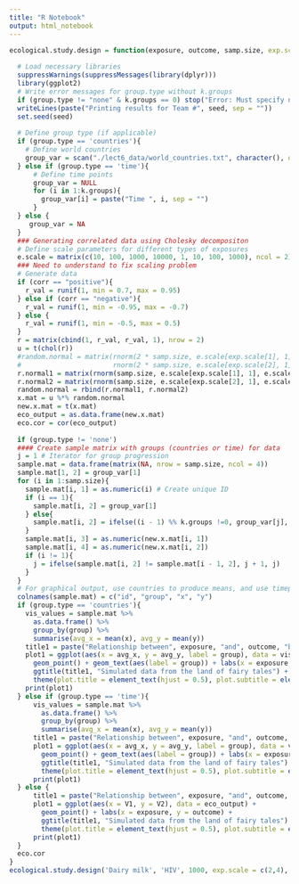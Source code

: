 ---
title: "R Notebook"
output: html_notebook
---

```{r}
ecological.study.design = function(exposure, outcome, samp.size, exp.scale = c(1, 1), group.type = 'none', k.groups = 0, corr = 'none', seed = 1){
  
  # Load necessary libraries
  suppressWarnings(suppressMessages(library(dplyr)))
  library(ggplot2)
  # Write error messages for group.type without k.groups
  if (group.type != "none" & k.groups == 0) stop("Error: Must specify number of countries/time points")
  writeLines(paste("Printing results for Team #", seed, sep = ""))
  set.seed(seed)
  
  # Define group type (if applicable)
  if (group.type == 'countries'){
    # Define world countries
    group_var = scan("./lect6_data/world_countries.txt", character(), quote = "")
  } else if (group.type == 'time'){
      # Define time points 
      group_var = NULL
      for (i in 1:k.groups){
        group_var[i] = paste("Time ", i, sep = "")
      }
  } else {
     group_var = NA
  }
  ### Generating correlated data using Cholesky decompositon
  # Define scale parameters for different types of exposures
  e.scale = matrix(c(10, 100, 1000, 10000, 1, 10, 100, 1000), ncol = 2)
  ### Need to understand to fix scaling problem
  # Generate data
  if (corr == "positive"){
    r_val = runif(1, min = 0.7, max = 0.95)
  } else if (corr == "negative"){
    r_val = runif(1, min = -0.95, max = -0.7)
  } else {
    r_val = runif(1, min = -0.5, max = 0.5) 
  }
  r = matrix(cbind(1, r_val, r_val, 1), nrow = 2)
  u = t(chol(r))
  #random.normal = matrix(rnorm(2 * samp.size, e.scale[exp.scale[1], 1], e.scale[exp.scale[1], 2]), 
  #                       rnorm(2 * samp.size, e.scale[exp.scale[2], 1], e.scale[exp.scale[2], 2]), nrow = 2, ncol = samp.size)
  r.normal1 = matrix(rnorm(samp.size, e.scale[exp.scale[1], 1], e.scale[exp.scale[1], 2]), nrow = 1, ncol = samp.size)
  r.normal2 = matrix(rnorm(samp.size, e.scale[exp.scale[2], 1], e.scale[exp.scale[2], 2]), nrow = 1, ncol = samp.size)
  random.normal = rbind(r.normal1, r.normal2)
  x.mat = u %*% random.normal
  new.x.mat = t(x.mat)
  eco_output = as.data.frame(new.x.mat)
  eco.cor = cor(eco_output)
  
  if (group.type != 'none')
  #### Create sample matrix with groups (countries or time) for data
  j = 1 # Iterator for group progression
  sample.mat = data.frame(matrix(NA, nrow = samp.size, ncol = 4))
  sample.mat[1, 2] = group_var[1]
  for (i in 1:samp.size){
    sample.mat[i, 1] = as.numeric(i) # Create unique ID
    if (i == 1){
      sample.mat[i, 2] = group_var[1]
    } else{
      sample.mat[i, 2] = ifelse((i - 1) %% k.groups !=0, group_var[j], group_var[j + 1])
    }
    sample.mat[i, 3] = as.numeric(new.x.mat[i, 1])
    sample.mat[i, 4] = as.numeric(new.x.mat[i, 2])
    if (i != 1){
      j = ifelse(sample.mat[i, 2] != sample.mat[i - 1, 2], j + 1, j)
    }
  }  
  # For graphical output, use countries to produce means, and use timepoints to produce time series 
  colnames(sample.mat) = c("id", "group", "x", "y")
  if (group.type == 'countries'){
    vis_values = sample.mat %>%
      as.data.frame() %>%
      group_by(group) %>%
      summarise(avg_x = mean(x), avg_y = mean(y))
    title1 = paste("Relationship between", exposure, "and", outcome, "by country")
    plot1 = ggplot(aes(x = avg_x, y = avg_y, label = group), data = vis_values) + 
      geom_point() + geom_text(aes(label = group)) + labs(x = exposure, y = outcome) + 
      ggtitle(title1, "Simulated data from the land of fairy tales") + 
      theme(plot.title = element_text(hjust = 0.5), plot.subtitle = element_text(hjust=0.5), legend.position = "none")
    print(plot1)
  } else if (group.type == 'time'){
      vis_values = sample.mat %>%
        as.data.frame() %>%
        group_by(group) %>%
        summarise(avg_x = mean(x), avg_y = mean(y))
      title1 = paste("Relationship between", exposure, "and", outcome, "over time")
      plot1 = ggplot(aes(x = avg_x, y = avg_y, label = group), data = vis_values) + 
        geom_point() + geom_text(aes(label = group)) + labs(x = exposure, y = outcome) + 
        ggtitle(title1, "Simulated data from the land of fairy tales") + 
        theme(plot.title = element_text(hjust = 0.5), plot.subtitle = element_text(hjust=0.5), legend.position = "none")
      print(plot1)
  } else {
      title1 = paste("Relationship between", exposure, "and", outcome, "in a given population")
      plot1 = ggplot(aes(x = V1, y = V2), data = eco_output) + 
        geom_point() + labs(x = exposure, y = outcome) + 
        ggtitle(title1, "Simulated data from the land of fairy tales") + 
        theme(plot.title = element_text(hjust = 0.5), plot.subtitle = element_text(hjust=0.5), legend.position = "none")
      print(plot1)    
  }
  eco.cor
}
ecological.study.design('Dairy milk', 'HIV', 1000, exp.scale = c(2,4), group.type = 'countries', k.groups = 10, corr = 'positive', seed = 1)
```



